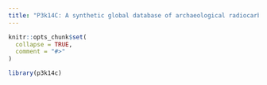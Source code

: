 ---
title: "P3k14C: A synthetic global database of archaeological radiocarbon dates"
---

```{r, include = FALSE}
knitr::opts_chunk$set(
  collapse = TRUE,
  comment = "#>"
)
```

```{r setup}
library(p3k14c)
```
